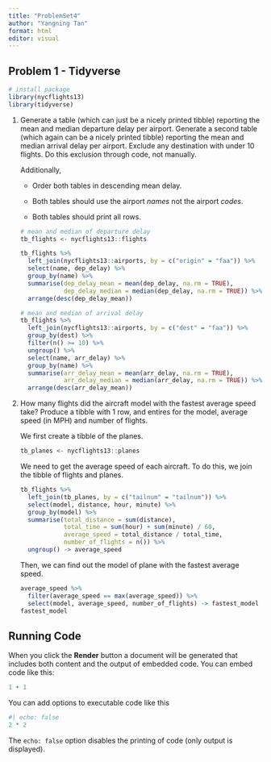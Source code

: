 ```yaml
---
title: "ProblemSet4"
author: "Yangning Tan"
format: html
editor: visual
---
```


## Problem 1 - Tidyverse

```r
# install package
library(nycflights13)
library(tidyverse)
```

1.  Generate a table (which can just be a nicely printed tibble) reporting the mean and median departure delay per airport. Generate a second table (which again can be a nicely printed tibble) reporting the mean and median arrival delay per airport. Exclude any destination with under 10 flights. Do this exclusion through code, not manually.

    Additionally,

    -   Order both tables in descending mean delay.

    -   Both tables should use the airport *names* not the airport *codes*.

    -   Both tables should print all rows.

    ```r
    # mean and median of departure delay
    tb_flights <- nycflights13::flights

    tb_flights %>% 
      left_join(nycflights13::airports, by = c("origin" = "faa")) %>% 
      select(name, dep_delay) %>% 
      group_by(name) %>% 
      summarise(dep_delay_mean = mean(dep_delay, na.rm = TRUE),
                dep_delay_median = median(dep_delay, na.rm = TRUE)) %>% 
      arrange(desc(dep_delay_mean))
    ```

    ```r
    # mean and median of arrival delay
    tb_flights %>%
      left_join(nycflights13::airports, by = c("dest" = "faa")) %>%
      group_by(dest) %>%
      filter(n() >= 10) %>%
      ungroup() %>% 
      select(name, arr_delay) %>%
      group_by(name) %>%
      summarise(arr_delay_mean = mean(arr_delay, na.rm = TRUE),
                arr_delay_median = median(arr_delay, na.rm = TRUE)) %>% 
      arrange(desc(arr_delay_mean))
    ```

2.  How many flights did the aircraft model with the fastest average speed take? Produce a tibble with 1 row, and entires for the model, average speed (in MPH) and number of flights.

    We first create a tibble of the planes.

    ```r
    tb_planes <- nycflights13::planes
    ```

    We need to get the average speed of each aircraft. To do this, we join the tibble of flights and planes.

    ```r
    tb_flights %>% 
      left_join(tb_planes, by = c("tailnum" = "tailnum")) %>% 
      select(model, distance, hour, minute) %>% 
      group_by(model) %>% 
      summarise(total_distance = sum(distance),
                total_time = sum(hour) + sum(minute) / 60,
                average_speed = total_distance / total_time,
                number_of_flights = n()) %>% 
      ungroup() -> average_speed
    ```

    Then, we can find out the model of plane with the fastest average speed.

    ```r
    average_speed %>% 
      filter(average_speed == max(average_speed)) %>% 
      select(model, average_speed, number_of_flights) -> fastest_model
    fastest_model
    ```

## Running Code

When you click the **Render** button a document will be generated that includes both content and the output of embedded code. You can embed code like this:

```r
1 + 1
```

You can add options to executable code like this

```r
#| echo: false
2 * 2
```

The `echo: false` option disables the printing of code (only output is displayed).
